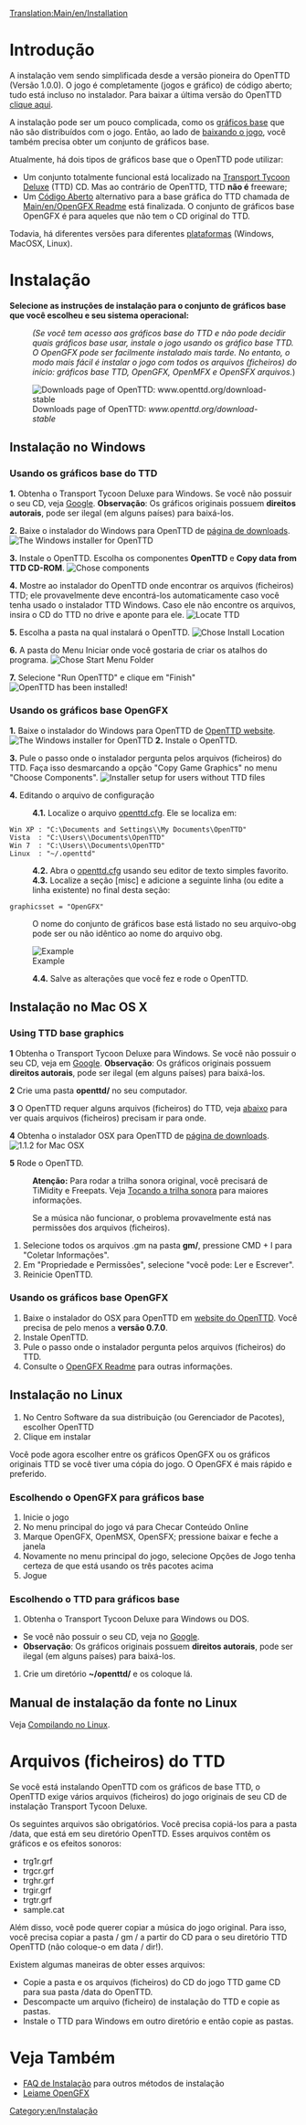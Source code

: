 [[Translation:Main/en/Installation]]{{en/-}}{{pt/Tabela de conteúdos}}
=Introdução=
A instalação vem sendo simplificada desde a versão pioneira do OpenTTD (Versão 1.0.0). O jogo é completamente (jogos e gráfico) de código aberto; tudo está incluso no instalador. Para baixar a última versão do OpenTTD [http://www.openttd.org/download-stable clique aqui].

A instalação pode ser um pouco complicada, como os [[Main/en/Gráficos Base\Pt|gráficos base]] que não são distribuídos com o jogo. Então, ao lado de [http://www.openttd.org/ baixando o jogo], você também precisa obter um conjunto de gráficos base.

Atualmente, há dois tipos de gráficos base que o OpenTTD pode utilizar:
* Um conjunto totalmente funcional está localizado na [http://en.wikipedia.org/wiki/Transport_Tycoon Transport Tycoon Deluxe] (TTD) CD. Mas ao contrário de OpenTTD, TTD '''não é''' freeware;
* Um [http://en.wikipedia.org/wiki/Open_source Código Aberto] alternativo para a base gráfica do TTD chamada de [[Main/en/OpenGFX Readme]] está finalizada. O conjunto de gráficos base OpenGFX é para aqueles que não tem o CD original do TTD.

Todavia, há diferentes versões para diferentes [[Main/en/Operating system|plataformas]] (Windows, MacOSX, Linux).

= Instalação =
'''Selecione as instruções de instalação para o conjunto de gráficos base que você escolheu e seu sistema operacional:'''
:<p style="font-size: 90%">''(Se você tem acesso aos gráficos base do TTD e não pode decidir quais gráficos base usar, instale o jogo usando os gráfico base TTD. O OpenGFX pode ser facilmente instalado mais tarde. No entanto, o modo mais fácil é instalar o jogo com todos os arquivos (ficheiros) do início: gráficos base TTD, OpenGFX, OpenMFX e OpenSFX arquivos.'')</p>

[[File:en/Installation 1a.png|frame|center|Downloads page of OpenTTD: ''www.openttd.org/download-stable'']]

== Instalação no Windows ==
===Usando os gráficos base do TTD===
'''1.''' Obtenha o Transport Tycoon Deluxe para Windows. Se você não possuir o seu CD, veja [http://www.google.com/search?q=transport+tycoon+deluxe Google]. '''Observação''': Os gráficos originais possuem '''direitos autorais''', pode ser ilegal (em alguns países) para baixá-los. 

'''2.''' Baixe o instalador do Windows para OpenTTD de [http://www.openttd.org/download-stable página de downloads].
[[File:en/Installation 1b.png|frame|center|The Windows installer for OpenTTD]]

'''3.''' Instale o OpenTTD. Escolha os componentes '''OpenTTD''' e '''Copy data from TTD CD-ROM'''.
[[File:en/Installation 2.png|frame|center|Chose components]]

'''4.''' Mostre ao instalador do OpenTTD onde encontrar os arquivos (ficheiros) TTD; ele provavelmente deve encontrá-los automaticamente caso você tenha usado o instalador TTD Windows. Caso ele não encontre os arquivos, insira o CD do TTD no drive e aponte para ele.
[[File:en/Installation 3.png|frame|center|Locate TTD]]

'''5.''' Escolha a pasta na qual instalará o OpenTTD.
[[File:en/Installation 4.png|frame|center|Chose Install Location]]

'''6.''' A pasta do Menu Iniciar onde você gostaria de criar os atalhos do programa.
[[File:en/Installation 5.png|frame|center|Chose Start Menu Folder]]

'''7.''' Selecione "Run OpenTTD" e clique em "Finish"
[[File:en/Installation 6.png|frame|center|OpenTTD has been installed!]]

===Usando os gráficos base OpenGFX===
'''1.''' Baixe o instalador do Windows para OpenTTD de [http://www.openttd.org/ OpenTTD website].
[[File:en/Installation 1b.png|frame|center|The Windows installer for OpenTTD]]
'''2.''' Instale o OpenTTD.

'''3.''' Pule o passo onde o instalador pergunta pelos arquivos (ficheiros) do TTD. Faça isso desmarcando a opção "Copy Game Graphics" no menu "Choose Components".
[[File:en/Installation 2 gfx.png|frame|center|Installer setup for users without TTD files]]

'''4.''' Editando o arquivo de configuração
:'''4.1.''' Localize o arquivo [[Main/en/openttd.cfg\Pt|openttd.cfg]]. Ele se localiza em:
 Win XP : "C:\Documents and Settings\<username>\My Documents\OpenTTD"
 Vista  : "C:\Users\<username>\Documents\OpenTTD"
 Win 7  : "C:\Users\<username>\Documents\OpenTTD"
 Linux  : "~/.openttd"
:'''4.2.''' Abra o [[Main/en/openttd.cfg\Pt|openttd.cfg]] usando seu editor de texto simples favorito.
:'''4.3.''' Localize a seção [misc] e adicione a seguinte linha (ou edite a linha existente) no final desta seção:
 graphicsset = "OpenGFX"
: O nome do conjunto de gráficos base está listado no seu arquivo-obg pode ser ou não idêntico ao nome do arquivo obg.
[[File:en/Installation 9 grx manual configuration cfg.png|frame|center|Example]]
:'''4.4.''' Salve as alterações que você fez e rode o OpenTTD.


== Instalação no Mac OS X ==
{{en/Note|Nota
| 1=Não há binários oficiais para Mac OS X para o ramo 1.0.x. No entanto, o suporte para o ramo 1.1.x foi retomado agora, por favor baixe o último teste binário '''oficial''' (atualmente 1.1.0 beta5) para ter certeza que bugs remanescentes foram encontrados}}
===Using TTD base graphics===
'''1''' Obtenha o Transport Tycoon Deluxe para Windows. Se você não possuir o seu CD, veja em [http://www.google.com/search?q=transport+tycoon+deluxe Google]. '''Observação''': Os gráficos originais possuem '''direitos autorais''', pode ser ilegal (em alguns países) para baixá-los. 

'''2''' Crie uma pasta '''openttd/''' no seu computador.

'''3''' O OpenTTD requer alguns arquivos (ficheiros) do TTD, veja [[Main/en/#Files from TTD|abaixo]] para ver quais arquivos (ficheiros) precisam ir para onde.

'''4''' Obtenha o instalador OSX para OpenTTD de [http://www.openttd.org/download-stable página de downloads].
[[File:en/Installation 1b osx.png|frame|center|1.1.2 for Mac OSX]]

'''5''' Rode o OpenTTD.


:'''Atenção:''' Para rodar a trilha sonora original, você precisará de TiMidity e Freepats. Veja [[Main/en/Compiling on Linux#Playing the soundtrack|Tocando a trilha sonora]] para maiores informações.


:Se a música não funcionar, o problema provavelmente está nas permissões dos arquivos (ficheiros).
#Selecione todos os arquivos .gm na pasta '''gm/''', pressione CMD + I para "Coletar Informações".
#Em "Propriedade e Permissões", selecione "você pode: Ler e Escrever".
#Reinicie OpenTTD.

===Usando os gráficos base OpenGFX===
# Baixe o instalador do OSX para OpenTTD em [http://www.openttd.org/ website do OpenTTD]. Você precisa de pelo menos a '''versão 0.7.0'''.
# Instale OpenTTD.
# Pule o passo onde o instalador pergunta pelos arquivos (ficheiros) do TTD.
# Consulte o [[Main/en/OpenGFX Readme#Manually Installing OpenGFX|OpenGFX Readme]] para outras informações.

== Instalação no Linux ==

#No Centro Software da sua distribuição (ou Gerenciador de Pacotes), escolher OpenTTD
#Clique em instalar

Você pode agora escolher entre os gráficos OpenGFX ou os gráficos originais TTD se você tiver uma cópia do jogo.
O OpenGFX é mais rápido e preferido.

===Escolhendo o OpenGFX para gráficos base===
#Inicie o jogo
#No menu principal do jogo vá para Checar Conteúdo Online
#Marque OpenGFX, OpenMSX, OpenSFX; pressione baixar e feche a janela
#Novamente no menu principal do jogo, selecione Opções de Jogo tenha certeza de que está usando os três pacotes acima
#Jogue

===Escolhendo o TTD para gráficos base===
#Obtenha o Transport Tycoon Deluxe para Windows ou DOS. 
* Se você não possuir o seu CD, veja no [http://www.google.com/search?q=transport+tycoon+deluxe Google]. 
*'''Observação''': Os gráficos originais possuem '''direitos autorais''', pode ser ilegal (em alguns países) para baixá-los.
#Crie um diretório '''~/openttd/''' e os coloque lá.


==Manual de instalação da fonte no Linux ==
Veja [[Main/en/Compiling on (GNU/)Linux and *BSD|Compilando no Linux]].

=Arquivos (ficheiros) do TTD=
Se você está instalando OpenTTD com os gráficos de base TTD, o OpenTTD exige vários arquivos (ficheiros) do jogo originais de seu CD de instalação Transport Tycoon Deluxe. 

Os seguintes arquivos são obrigatórios. Você precisa copiá-los para a pasta /data, que está em seu diretório OpenTTD. Esses arquivos contêm os gráficos e os efeitos sonoros:
* trg1r.grf
* trgcr.grf
* trghr.grf
* trgir.grf
* trgtr.grf
* sample.cat


Além disso, você pode querer copiar a música do jogo original. Para isso, você precisa copiar a pasta / gm / a partir do CD para o seu diretório TTD OpenTTD (não coloque-o em data / dir!).


Existem algumas maneiras de obter esses arquivos:
* Copie a pasta e os arquivos (ficheiros) do CD do jogo TTD game CD para sua pasta /data do OpenTTD.
* Descompacte um arquivo (ficheiro) de instalação do TTD e copie as pastas.
* Instale o TTD para Windows em outro diretório e então copie as pastas.

=Veja Também=
* [[Main/pt/FAQ Instalação|FAQ de Instalação]] para outros métodos de instalação
* [[Main/en/Leiame OpenGFX\Pt|Leiame OpenGFX]]

[[Category:en/Instalação]]